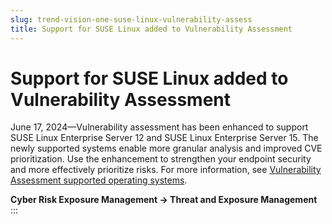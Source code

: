 ```yaml
---
slug: trend-vision-one-suse-linux-vulnerability-assess
title: Support for SUSE Linux added to Vulnerability Assessment
---
```

# Support for SUSE Linux added to Vulnerability Assessment

June 17, 2024—Vulnerability assessment has been enhanced to support SUSE Linux Enterprise Server 12 and SUSE Linux Enterprise Server 15. The newly supported systems enable more granular analysis and improved CVE prioritization. Use the enhancement to strengthen your endpoint security and more effectively prioritize risks. For more information, see [Vulnerability Assessment supported operating systems](vulnerability-assessment-os.mdx).

**Cyber Risk Exposure Management → Threat and Exposure Management**
:::
